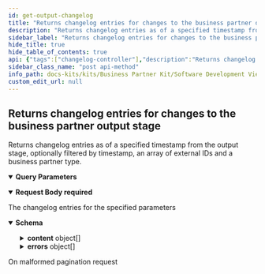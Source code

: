 ```yaml
---
id: get-output-changelog
title: "Returns changelog entries for changes to the business partner output stage"
description: "Returns changelog entries as of a specified timestamp from the output stage, optionally filtered by timestamp, an array of external IDs and a business partner type."
sidebar_label: "Returns changelog entries for changes to the business partner output stage"
hide_title: true
hide_table_of_contents: true
api: {"tags":["changelog-controller"],"description":"Returns changelog entries as of a specified timestamp from the output stage, optionally filtered by timestamp, an array of external IDs and a business partner type.","operationId":"getOutputChangelog","parameters":[{"name":"page","in":"query","description":"Number of page to get results from","required":false,"schema":{"minimum":0,"type":"string","default":"0"}},{"name":"size","in":"query","description":"Size of each page","required":false,"schema":{"maximum":100,"minimum":0,"type":"string","default":"10"}}],"requestBody":{"content":{"application/json":{"schema":{"type":"object","properties":{"timestampAfter":{"type":"string","description":"Only changelog entries created after this time. Ignored if empty.","format":"date-time","example":"2023-03-20T10:23:28.194Z"},"externalIds":{"uniqueItems":true,"type":"array","description":"Only for business partners with the given array of external IDs. Ignored if empty.","items":{"type":"string"}},"businessPartnerTypes":{"uniqueItems":true,"type":"array","description":"Only for business partners with the given array of business partner types. Ignored if empty.","items":{"type":"string","enum":["LEGAL_ENTITY","SITE","ADDRESS","GENERIC"]}}}}}},"required":true},"responses":{"200":{"description":"The changelog entries for the specified parameters","content":{"application/json":{"schema":{"type":"object","properties":{"totalElements":{"type":"integer","description":"Total number of all results in all pages","format":"int64"},"totalPages":{"type":"integer","description":"Total number pages","format":"int32"},"page":{"type":"integer","description":"Current page number","format":"int32"},"contentSize":{"type":"integer","description":"Number of results in the page","format":"int32"},"content":{"type":"array","description":"Collection of results in the page","items":{"type":"object","properties":{"externalId":{"type":"string","description":"The external identifier of the business partner for which the changelog entry was created."},"businessPartnerType":{"type":"string","description":"One of the types of business partners for which the changelog entry was created: legal entity, site, address.","enum":["LEGAL_ENTITY","SITE","ADDRESS","GENERIC"]},"timestamp":{"type":"string","description":"The date and time when the changelog entry was created.","format":"date-time"},"changelogType":{"type":"string","description":"One of the actions for which the changelog entry was created: create, update.","enum":["CREATE","UPDATE"]}},"description":"An entry of the changelog, which is created each time a business partner is modified and contains data about the change. The actual new state of the business partner is not included."}},"invalidEntries":{"type":"integer","description":"Number of entries in the page that have been omitted due to being invalid (error)","format":"int32"},"errors":{"type":"array","description":"Infos about the entries with errors","items":{"title":"ErrorInfo","type":"object","properties":{"errorCode":{"type":"string","description":"Error code identifying the error","enum":["ExternalIdNotFound"]},"message":{"type":"string","description":"Error message that explains the error"},"entityKey":{"type":"string","description":"Key (externalId) of the entity that failed"}},"description":"Holds information about failures"}}},"description":"Paginated collection of results"}}}},"400":{"description":"On malformed pagination request"}},"method":"post","path":"/api/catena/output/changelog/search","servers":[{"url":"http://localhost:8081","description":"Generated server url"}],"jsonRequestBodyExample":{"timestampAfter":"2023-03-20T10:23:28.194Z","externalIds":["string"],"businessPartnerTypes":["LEGAL_ENTITY"]},"info":{"title":"Business Partner Data Management Gate","description":"A gate for a member to share business partner data with CatenaX","version":"4.1.0-SNAPSHOT"},"postman":{"name":"Returns changelog entries for changes to the business partner output stage","description":{"content":"Returns changelog entries as of a specified timestamp from the output stage, optionally filtered by timestamp, an array of external IDs and a business partner type.","type":"text/plain"},"url":{"path":["api","catena","output","changelog","search"],"host":["{{baseUrl}}"],"query":[{"disabled":false,"description":{"content":"Number of page to get results from","type":"text/plain"},"key":"page","value":""},{"disabled":false,"description":{"content":"Size of each page","type":"text/plain"},"key":"size","value":""}],"variable":[]},"header":[{"key":"Content-Type","value":"application/json"},{"key":"Accept","value":"application/json"}],"method":"POST","body":{"mode":"raw","raw":"\"\"","options":{"raw":{"language":"json"}}}}}
sidebar_class_name: "post api-method"
info_path: docs-kits/kits/Business Partner Kit/Software Development View/Gate Api/business-partner-data-management-gate
custom_edit_url: null
---
```



## Returns changelog entries for changes to the business partner output stage



Returns changelog entries as of a specified timestamp from the output stage, optionally filtered by timestamp, an array of external IDs and a business partner type.

<details style={{"marginBottom":"1rem"}} data-collapsed={false} open={true}><summary style={{}}><strong>Query Parameters</strong></summary><div><ul><ParamsItem className={"paramsItem"} param={{"name":"page","in":"query","description":"Number of page to get results from","required":false,"schema":{"minimum":0,"type":"string","default":"0"}}}></ParamsItem><ParamsItem className={"paramsItem"} param={{"name":"size","in":"query","description":"Size of each page","required":false,"schema":{"maximum":100,"minimum":0,"type":"string","default":"10"}}}></ParamsItem></ul></div></details><MimeTabs><TabItem label={"application/json"} value={"application/json-schema"}><details style={{}} data-collapsed={false} open={true}><summary style={{"textAlign":"left"}}><strong>Request Body</strong><strong style={{"fontSize":"var(--ifm-code-font-size)","color":"var(--openapi-required)"}}> required</strong></summary><div style={{"textAlign":"left","marginLeft":"1rem"}}></div><ul style={{"marginLeft":"1rem"}}><SchemaItem collapsible={false} name={"timestampAfter"} required={false} deprecated={undefined} schemaDescription={"Only changelog entries created after this time. Ignored if empty."} schemaName={"date-time"} qualifierMessage={undefined} defaultValue={undefined}></SchemaItem><SchemaItem collapsible={false} name={"externalIds"} required={false} deprecated={undefined} schemaDescription={"Only for business partners with the given array of external IDs. Ignored if empty."} schemaName={"string[]"} qualifierMessage={undefined} defaultValue={undefined}></SchemaItem><SchemaItem collapsible={false} name={"businessPartnerTypes"} required={false} deprecated={undefined} schemaDescription={"Only for business partners with the given array of business partner types. Ignored if empty."} schemaName={"string[]"} qualifierMessage={"**Possible values:** [`LEGAL_ENTITY`, `SITE`, `ADDRESS`, `GENERIC`]"} defaultValue={undefined}></SchemaItem></ul></details></TabItem></MimeTabs><div><ApiTabs><TabItem label={"200"} value={"200"}><div>

The changelog entries for the specified parameters

</div><div><MimeTabs schemaType={"response"}><TabItem label={"application/json"} value={"application/json"}><SchemaTabs><TabItem label={"Schema"} value={"Schema"}><details style={{}} data-collapsed={false} open={true}><summary style={{"textAlign":"left"}}><strong>Schema</strong></summary><div style={{"textAlign":"left","marginLeft":"1rem"}}></div><ul style={{"marginLeft":"1rem"}}><SchemaItem collapsible={false} name={"totalElements"} required={false} deprecated={undefined} schemaDescription={"Total number of all results in all pages"} schemaName={"int64"} qualifierMessage={undefined} defaultValue={undefined}></SchemaItem><SchemaItem collapsible={false} name={"totalPages"} required={false} deprecated={undefined} schemaDescription={"Total number pages"} schemaName={"int32"} qualifierMessage={undefined} defaultValue={undefined}></SchemaItem><SchemaItem collapsible={false} name={"page"} required={false} deprecated={undefined} schemaDescription={"Current page number"} schemaName={"int32"} qualifierMessage={undefined} defaultValue={undefined}></SchemaItem><SchemaItem collapsible={false} name={"contentSize"} required={false} deprecated={undefined} schemaDescription={"Number of results in the page"} schemaName={"int32"} qualifierMessage={undefined} defaultValue={undefined}></SchemaItem><SchemaItem collapsible={true} className={"schemaItem"}><details style={{}}><summary style={{}}><strong>content</strong><span style={{"opacity":"0.6"}}> object[]</span></summary><div style={{"marginLeft":"1rem"}}><div style={{"marginTop":".5rem","marginBottom":".5rem"}}>

Collection of results in the page

</div><SchemaItem collapsible={false} name={"externalId"} required={false} deprecated={undefined} schemaDescription={"The external identifier of the business partner for which the changelog entry was created."} schemaName={"string"} qualifierMessage={undefined} defaultValue={undefined}></SchemaItem><SchemaItem collapsible={false} name={"businessPartnerType"} required={false} deprecated={undefined} schemaDescription={"One of the types of business partners for which the changelog entry was created: legal entity, site, address."} schemaName={"string"} qualifierMessage={"**Possible values:** [`LEGAL_ENTITY`, `SITE`, `ADDRESS`, `GENERIC`]"} defaultValue={undefined}></SchemaItem><SchemaItem collapsible={false} name={"timestamp"} required={false} deprecated={undefined} schemaDescription={"The date and time when the changelog entry was created."} schemaName={"date-time"} qualifierMessage={undefined} defaultValue={undefined}></SchemaItem><SchemaItem collapsible={false} name={"changelogType"} required={false} deprecated={undefined} schemaDescription={"One of the actions for which the changelog entry was created: create, update."} schemaName={"string"} qualifierMessage={"**Possible values:** [`CREATE`, `UPDATE`]"} defaultValue={undefined}></SchemaItem></div></details></SchemaItem><SchemaItem collapsible={false} name={"invalidEntries"} required={false} deprecated={undefined} schemaDescription={"Number of entries in the page that have been omitted due to being invalid (error)"} schemaName={"int32"} qualifierMessage={undefined} defaultValue={undefined}></SchemaItem><SchemaItem collapsible={true} className={"schemaItem"}><details style={{}}><summary style={{}}><strong>errors</strong><span style={{"opacity":"0.6"}}> object[]</span></summary><div style={{"marginLeft":"1rem"}}><div style={{"marginTop":".5rem","marginBottom":".5rem"}}>

Infos about the entries with errors

</div><SchemaItem collapsible={false} name={"errorCode"} required={false} deprecated={undefined} schemaDescription={"Error code identifying the error"} schemaName={"string"} qualifierMessage={"**Possible values:** [`ExternalIdNotFound`]"} defaultValue={undefined}></SchemaItem><SchemaItem collapsible={false} name={"message"} required={false} deprecated={undefined} schemaDescription={"Error message that explains the error"} schemaName={"string"} qualifierMessage={undefined} defaultValue={undefined}></SchemaItem><SchemaItem collapsible={false} name={"entityKey"} required={false} deprecated={undefined} schemaDescription={"Key (externalId) of the entity that failed"} schemaName={"string"} qualifierMessage={undefined} defaultValue={undefined}></SchemaItem></div></details></SchemaItem></ul></details></TabItem><TabItem label={"Example (from schema)"} value={"Example (from schema)"}><ResponseSamples responseExample={"{\n  \"totalElements\": 0,\n  \"totalPages\": 0,\n  \"page\": 0,\n  \"contentSize\": 0,\n  \"content\": [\n    {\n      \"externalId\": \"string\",\n      \"businessPartnerType\": \"LEGAL_ENTITY\",\n      \"timestamp\": \"2023-11-02\",\n      \"changelogType\": \"CREATE\"\n    }\n  ],\n  \"invalidEntries\": 0,\n  \"errors\": [\n    {\n      \"errorCode\": \"ExternalIdNotFound\",\n      \"message\": \"string\",\n      \"entityKey\": \"string\"\n    }\n  ]\n}"} language={"json"}></ResponseSamples></TabItem></SchemaTabs></TabItem></MimeTabs></div></TabItem><TabItem label={"400"} value={"400"}><div>

On malformed pagination request

</div><div></div></TabItem></ApiTabs></div>
      